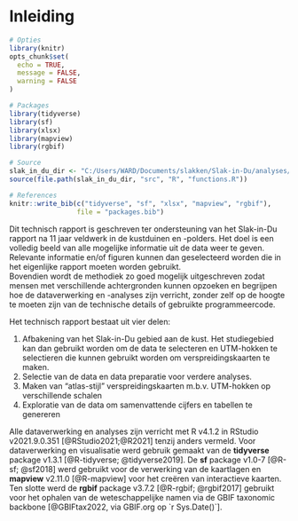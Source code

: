 # Inleiding

```r
# Opties
library(knitr)
opts_chunk$set(
  echo = TRUE,
  message = FALSE,
  warning = FALSE
)

# Packages
library(tidyverse)
library(sf)  
library(xlsx)
library(mapview)
library(rgbif)

# Source
slak_in_du_dir <- "C:/Users/WARD/Documents/slakken/Slak-in-Du/analyses/slak-in-du"
source(file.path(slak_in_du_dir, "src", "R", "functions.R"))

# References
knitr::write_bib(c("tidyverse", "sf", "xlsx", "mapview", "rgbif"), 
                 file = "packages.bib")
```

Dit technisch rapport is geschreven ter ondersteuning van het Slak-in-Du rapport na 11 jaar veldwerk in de kustduinen en -polders. Het doel is een volledig beeld van alle mogelijke informatie uit de data weer te geven. Relevante informatie en/of figuren kunnen dan geselecteerd worden die in het eigenlijke rapport moeten worden gebruikt.\
Bovendien wordt de methodiek zo goed mogelijk uitgeschreven zodat mensen met verschillende achtergronden kunnen opzoeken en begrijpen hoe de dataverwerking en -analyses zijn verricht, zonder zelf op de hoogte te moeten zijn van de technische details of gebruikte programmeercode.

Het technisch rapport bestaat uit vier delen:

1.  Afbakening van het Slak-in-Du gebied aan de kust. Het studiegebied kan dan gebruikt worden om de data te selecteren en UTM-hokken te selectieren die kunnen gebruikt worden om verspreidingskaarten te maken.
2.  Selectie van de data en data preparatie voor verdere analyses.
3.  Maken van "atlas-stijl" verspreidingskaarten m.b.v. UTM-hokken op verschillende schalen
4.  Exploratie van de data om samenvattende cijfers en tabellen te genereren

Alle dataverwerking en analyses zijn verricht met R v4.1.2 in RStudio v2021.9.0.351 [@RStudio2021;@R2021] tenzij anders vermeld. Voor dataverwerking en visualisatie werd gebruik gemaakt van de **tidyverse** package v1.3.1 [@R-tidyverse; @tidyverse2019]. De **sf** package v1.0-7 [@R-sf; @sf2018] werd gebruikt voor de verwerking van de kaartlagen en **mapview** v2.11.0 [@R-mapview] voor het creëren van interactieve kaarten. Ten slotte werd de **rgbif** package v3.7.2 [@R-rgbif; @rgbif2017] gebruikt voor het ophalen van de weteschappelijke namen via de GBIF taxonomic backbone [@GBIFtax2022, via GBIF.org op `r Sys.Date()`].
